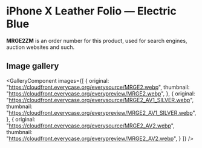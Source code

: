 
# iPhone X Leather Folio — Electric Blue

<Callout type='info' emoji='👉🏻'>**MRGE2ZM** is an order number for this product, used for search engines, auction websites and such.</Callout>

## Image gallery

<GalleryComponent
    images={[
      {
        original: "https://cloudfront.everycase.org/everysource/MRGE2.webp",
        thumbnail: "https://cloudfront.everycase.org/everypreview/MRGE2.webp",
      },
      {
        original: "https://cloudfront.everycase.org/everysource/MRGE2_AV1_SILVER.webp",
        thumbnail: "https://cloudfront.everycase.org/everypreview/MRGE2_AV1_SILVER.webp",
      },
      {
        original: "https://cloudfront.everycase.org/everysource/MRGE2_AV2.webp",
        thumbnail: "https://cloudfront.everycase.org/everypreview/MRGE2_AV2.webp",
      }
    ]}
  />
